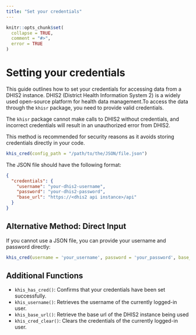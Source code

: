 ```yaml
---
title: "Set your credentials"
---
```


```r
knitr::opts_chunk$set(
  collapse = TRUE,
  comment = "#>",
  error = TRUE
)
```

# Setting your credentials

This guide outlines how to set your credentials for accessing data from a DHIS2 instance. DHIS2 (District Health Information System 2) is a widely used open-source platform for health data management.To access the data through the `khisr` package, you need to provide valid credentials.

The `khisr` package cannot make calls to DHIS2 without credentials, and incorrect credentials will result in an unauthorized error from DHIS2.

This method is recommended for security reasons as it avoids storing credentials directly in your code.

```r
khis_cred(config_path = "/path/to/the/JSON/file.json")
```

The JSON file should have the following format:

```json
{
  "credentials": {
    "username": "your-dhis2-username",
    "password": "your-dhis2-password",
    "base_url": "https://<dhis2 api instance>/api"
  }
}
```

## Alternative Method: Direct Input

If you cannot use a JSON file, you can provide your username and password directly:

```r
khis_cred(username = 'your_username', password = 'your_password', base_url = 'https://<dhis2 api instance>/api')
```

## Additional Functions

- `khis_has_cred()`: Confirms that your credentials have been set successfully.
- `khis_username()`: Retrieves the username of the currently logged-in user.
- `khis_base_url()`: Retrieve the base url of the DHIS2 instance being used
- `khis_cred_clear()`: Clears the credentials of the currently logged-in user.

